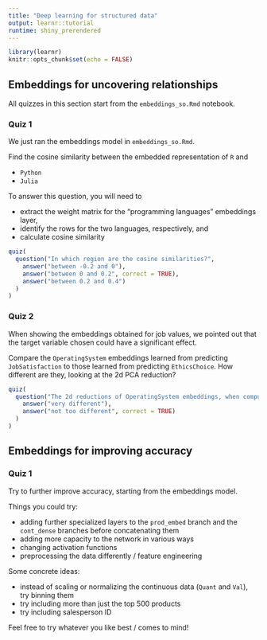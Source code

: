 ```yaml
---
title: "Deep learning for structured data"
output: learnr::tutorial
runtime: shiny_prerendered
---
```


```r
library(learnr)
knitr::opts_chunk$set(echo = FALSE)
```


## Embeddings for uncovering relationships 

All quizzes in this section start from the `embeddings_so.Rmd` notebook.

### Quiz 1

We just ran the embeddings model in `embeddings_so.Rmd`. 

Find the cosine similarity between the embedded representation of `R` and

- `Python`
- `Julia`

To answer this question, you will need to 

- extract the weight matrix for the "programming languages" embeddings layer,
- identify the rows for the two languages, respectively, and
- calculate cosine similarity

```r
quiz(
  question("In which region are the cosine similarities?",
    answer("between -0.2 and 0"),
    answer("between 0 and 0.2", correct = TRUE),
    answer("between 0.2 and 0.4")
  )
)
```


### Quiz 2

When showing the embeddings obtained for job values, we pointed out that the target variable chosen could have a significant effect.

Compare the `OperatingSystem` embeddings learned from predicting `JobSatisfaction` to those learned from predicting `EthicsChoice`. How different are they, looking at the 2d PCA reduction?

```r
quiz(
  question("The 2d reductions of OperatingSystem embeddings, when computed with targets EthicsChoice and JobSatisfaction, respectively, are",
    answer("very different"),
    answer("not too different", correct = TRUE)
  )
)
```


## Embeddings for improving accuracy

### Quiz 1

Try to further improve accuracy, starting from the embeddings model.

Things you could try:

- adding further specialized layers to the `prod_embed` branch and the `cont_dense` branches before concatenating them
- adding more capacity to the network in various ways
- changing activation functions
- preprocessing the data differently / feature engineering

Some concrete ideas:

- instead of scaling or normalizing the continuous data (`Quant` and `Val`), try binning them
- try including more than just the top 500 products
- try including salesperson ID

Feel free to try whatever you like best / comes to mind!